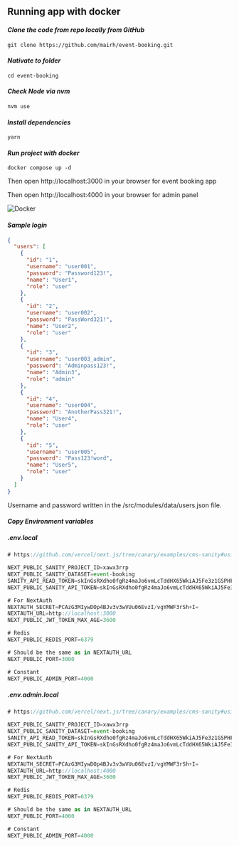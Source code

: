 ## Running app with docker

#### _Clone the code from repo locally from GitHub_

```text copy
git clone https://github.com/mairh/event-booking.git
```

#### _Nativate to folder_

```text copy
cd event-booking
```

#### _Check Node via nvm_

```text copy
nvm use
```

#### _Install dependencies_

```text copy
yarn
```

#### _Run project with docker_

```text copy
docker compose up -d
```

Then open http://localhost:3000 in your browser for event booking app

Then open http://localhost:4000 in your browser for admin panel

![Docker](/docker.png)

#### _Sample login_

```json copy
{
  "users": [
    {
      "id": "1",
      "username": "user001",
      "password": "Password123!",
      "name": "User1",
      "role": "user"
    },
    {
      "id": "2",
      "username": "user002",
      "password": "PassWord321!",
      "name": "User2",
      "role": "user"
    },
    {
      "id": "3",
      "username": "user003_admin",
      "password": "Adminpass123!",
      "name": "Admin3",
      "role": "admin"
    },
    {
      "id": "4",
      "username": "user004",
      "password": "AnotherPass321!",
      "name": "User4",
      "role": "user"
    },
    {
      "id": "5",
      "username": "user005",
      "password": "Pass123!word",
      "name": "User5",
      "role": "user"
    }
  ]
}
```

Username and password written in the /src/modules/data/users.json file.

#### _Copy Environment variables_

##### .env.local

```js copy
# https://github.com/vercel/next.js/tree/canary/examples/cms-sanity#using-the-sanity-cli

NEXT_PUBLIC_SANITY_PROJECT_ID=xawx3rrp
NEXT_PUBLIC_SANITY_DATASET=event-booking
SANITY_API_READ_TOKEN=skInGsRXdho0fgRz4maJo6vmLcTddHX65WkiAJ5Fe3z1GSPHFEwc0kCJtpT5jtUy79MFvuOSil4W5veEQEz9FuAPtwdQJWQTqaWZgZOY5XQZzK5cBAJfr3LOxppw8rNKUkfUZYu5zroKFVGzPTxZSX1DvLHsh8gK0jECtiw5RRxgvecrkT0u
NEXT_PUBLIC_SANITY_API_TOKEN=skInGsRXdho0fgRz4maJo6vmLcTddHX65WkiAJ5Fe3z1GSPHFEwc0kCJtpT5jtUy79MFvuOSil4W5veEQEz9FuAPtwdQJWQTqaWZgZOY5XQZzK5cBAJfr3LOxppw8rNKUkfUZYu5zroKFVGzPTxZSX1DvLHsh8gK0jECtiw5RRxgvecrkT0u

# For NextAuth
NEXTAUTH_SECRET=PCAzG3MIywDOp4BJv3v3wVUu06EvzI/vgYMWF3rSh+I=
NEXTAUTH_URL=http://localhost:3000
NEXT_PUBLIC_JWT_TOKEN_MAX_AGE=3600

# Redis
NEXT_PUBLIC_REDIS_PORT=6379

# Should be the same as in NEXTAUTH_URL
NEXT_PUBLIC_PORT=3000

# Constant
NEXT_PUBLIC_ADMIN_PORT=4000
```

##### .env.admin.local

```js copy
# https://github.com/vercel/next.js/tree/canary/examples/cms-sanity#using-the-sanity-cli

NEXT_PUBLIC_SANITY_PROJECT_ID=xawx3rrp
NEXT_PUBLIC_SANITY_DATASET=event-booking
SANITY_API_READ_TOKEN=skInGsRXdho0fgRz4maJo6vmLcTddHX65WkiAJ5Fe3z1GSPHFEwc0kCJtpT5jtUy79MFvuOSil4W5veEQEz9FuAPtwdQJWQTqaWZgZOY5XQZzK5cBAJfr3LOxppw8rNKUkfUZYu5zroKFVGzPTxZSX1DvLHsh8gK0jECtiw5RRxgvecrkT0u
NEXT_PUBLIC_SANITY_API_TOKEN=skInGsRXdho0fgRz4maJo6vmLcTddHX65WkiAJ5Fe3z1GSPHFEwc0kCJtpT5jtUy79MFvuOSil4W5veEQEz9FuAPtwdQJWQTqaWZgZOY5XQZzK5cBAJfr3LOxppw8rNKUkfUZYu5zroKFVGzPTxZSX1DvLHsh8gK0jECtiw5RRxgvecrkT0u

# For NextAuth
NEXTAUTH_SECRET=PCAzG3MIywDOp4BJv3v3wVUu06EvzI/vgYMWF3rSh+I=
NEXTAUTH_URL=http://localhost:4000
NEXT_PUBLIC_JWT_TOKEN_MAX_AGE=3600

# Redis
NEXT_PUBLIC_REDIS_PORT=6379

# Should be the same as in NEXTAUTH_URL
NEXT_PUBLIC_PORT=4000

# Constant
NEXT_PUBLIC_ADMIN_PORT=4000
```